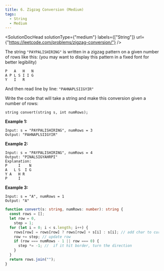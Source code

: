 ```yaml
---
title: 6. Zigzag Conversion (Medium)
tags:
  - String
  - Medium
---
```



<SolutionDocHead
  solutionType={"medium"}
  labels={["String"]}
  url={"https://leetcode.com/problems/zigzag-conversion/"}
/>

The string `"PAYPALISHIRING"` is written in a zigzag pattern on a given number of rows like this: (you may want to display this pattern in a fixed font for better legibility)

```
P   A   H   N
A P L S I I G
Y   I   R
```

And then read line by line: `"PAHNAPLSIIGYIR"`

Write the code that will take a string and make this conversion given a number of rows:

```
string convert(string s, int numRows);
```

<b>Example 1:</b>

```
Input: s = "PAYPALISHIRING", numRows = 3
Output: "PAHNAPLSIIGYIR"
```

<b>Example 2:</b>

```
Input: s = "PAYPALISHIRING", numRows = 4
Output: "PINALSIGYAHRPI"
Explanation:
P     I    N
A   L S  I G
Y A   H R
P     I
```

<b>Example 3:</b>

```
Input: s = "A", numRows = 1
Output: "A"
```

```ts title=solution.ts
function convert(s: string, numRows: number): string {
  const rows = [];
  let row = 0,
    step = 1;
  for (let i = 0; i < s.length; i++) {
    rows[row] = rows[row] ? rows[row] + s[i] : s[i]; // add char to current row string
    row += step; // update row
    if (row === numRows - 1 || row === 0) {
      step *= -1; //  if it hit border, turn the direction
    }
  }
  return rows.join("");
}
```
